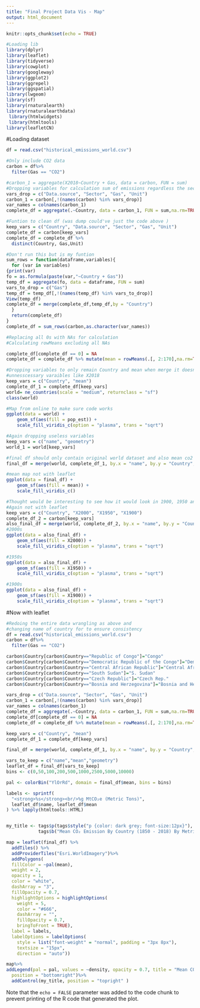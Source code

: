 ```yaml
---
title: "Final Project Data Vis - Map"
output: html_document
---
```


```r
knitr::opts_chunk$set(echo = TRUE)
```

```r
#Loading lib
library(dplyr)
library(leaflet)
library(tidyverse)
library(cowplot)
library(googleway)
library(ggplot2)
library(ggrepel)
library(ggspatial)
library(lwgeom)
library(sf)
library(rnaturalearth)
library(rnaturalearthdata)
 library(htmlwidgets)
 library(htmltools)
library(leafletCN) 
```

#Loading dataset
```r
df = read.csv("historical_emissions_world.csv")
```


```r
#Only include CO2 data
carbon = df%>%
  filter(Gas == "CO2")
```


```r
#carbon_1 = aggregate(X2018~Country + Gas, data = carbon, FUN = sum)
#Dropping variables for calculation sum of emissions regardless the sector
vars_drop = c("Data.source", "Sector", "Gas", "Unit")
carbon_1 = carbon[,!(names(carbon) %in% vars_drop)]
var_names = colnames(carbon_1)
complete_df = aggregate(.~Country, data = carbon_1, FUN = sum,na.rm=TRUE)
```

```r
#Funtion to clean df (was dump could've just the code above )
keep_vars = c("Country", "Data.source", "Sector", "Gas", "Unit")
complete_df = carbon[keep_vars]
complete_df = complete_df %>%
  distinct(Country, Gas,Unit)

#Don't run this but is my funtion 
sum_rows = function(dataframe,variables){
  for (var in variables)
{print(var)
fo = as.formula(paste(var,"~Country + Gas"))
temp_df = aggregate(fo, data = dataframe, FUN = sum)
vars_to_drop = c("Gas")
temp_df = temp_df[,!(names(temp_df) %in% vars_to_drop)]
View(temp_df)
complete_df = merge(complete_df,temp_df,by = "Country")
  }
  return(complete_df)
}
complete_df = sum_rows(carbon,as.character(var_names))
```


```r
#Replacing all 0s with NAs for calculation
#Calculating rowMeans excluding all NAs

complete_df[complete_df == 0] = NA
complete_df = complete_df %>% mutate(mean = rowMeans(.[, 2:170],na.rm=TRUE))


```
```r
#Dropping variables to only remain Country and mean when merge it doesn't contain 
#unnesscessary varaibles like X2018
keep_vars = c("Country", "mean")
complete_df_1 = complete_df[keep_vars]
world= ne_countries(scale = "medium", returnclass = "sf")
class(world)

#Map from online to make sure code works
ggplot(data = world) +
    geom_sf(aes(fill = pop_est)) +
    scale_fill_viridis_c(option = "plasma", trans = "sqrt")
```
```r
#Again dropping useless variables
keep_vars = c("name", "geometry")
world_1 = world[keep_vars]

#final df should only contain original world dataset and also mean co2 of each country
final_df = merge(world, complete_df_1, by.x = "name", by.y = "Country", all.x = TRUE)
```

```r
#mean map not with leaflet
ggplot(data = final_df) +
    geom_sf(aes(fill = mean)) +
    scale_fill_viridis_c()
```

```r
#Thought would be interesting to see how it would look in 1900, 1950 and 2000
#Again not with leaflet
keep_vars = c("Country", "X2000", "X1950", "X1900")
complete_df_2 = carbon[keep_vars]
also_final_df = merge(world, complete_df_2, by.x = "name", by.y = "Country", all.x = TRUE)
#2000s
ggplot(data = also_final_df) +
    geom_sf(aes(fill = X2000)) +
    scale_fill_viridis_c(option = "plasma", trans = "sqrt")
```
```r
#1950s
ggplot(data = also_final_df) +
    geom_sf(aes(fill = X1950)) +
    scale_fill_viridis_c(option = "plasma", trans = "sqrt")
```

```r
#1900s
ggplot(data = also_final_df) +
    geom_sf(aes(fill = X1900)) +
    scale_fill_viridis_c(option = "plasma", trans = "sqrt")
```

#Now with leaflet
```r
#Redoing the entire data wrangling as above and
#changing name of country for to ensure consistency
df = read.csv("historical_emissions_world.csv")
carbon = df%>%
  filter(Gas == "CO2")

carbon$Country[carbon$Country=="Republic of Congo"]="Congo"
carbon$Country[carbon$Country=="Democratic Republic of the Congo"]="Dem. Rep. Congo"
carbon$Country[carbon$Country=="Central African Republic"]="Central African Rep."
carbon$Country[carbon$Country=="South Sudan"]="S. Sudan"
carbon$Country[carbon$Country=="Czech Republic"]="Czech Rep."
carbon$Country[carbon$Country=="Bosnia and Herzegovina"]="Bosnia and Herz."

vars_drop = c("Data.source", "Sector", "Gas", "Unit")
carbon_1 = carbon[,!(names(carbon) %in% vars_drop)]
var_names = colnames(carbon_1)
complete_df = aggregate(.~Country, data = carbon_1, FUN = sum,na.rm=TRUE)
complete_df[complete_df == 0] = NA
complete_df = complete_df %>% mutate(mean = rowMeans(.[, 2:170],na.rm=TRUE))

keep_vars = c("Country", "mean")
complete_df_1 = complete_df[keep_vars]

final_df = merge(world, complete_df_1, by.x = "name", by.y = "Country", all.x = TRUE)
```

```r
vars_to_keep = c("name","mean","geometry")
leaflet_df = final_df[vars_to_keep]
bins <- c(0,50,100,200,500,1000,2500,5000,10000)

pal <- colorBin("YlOrRd", domain = final_df$mean, bins = bins)

labels <- sprintf(
  "<strong>%s</strong><br/>%g MtCO₂e (Metric Tons)",
  leaflet_df$name, leaflet_df$mean
) %>% lapply(htmltools::HTML)


my_title <- tags$p(tags$style("p {color: dark grey; font-size:12px}"),
            tags$b("Mean CO₂ Emission By Country (1850 - 2018) By Metric Tons"))

map = leaflet(final_df) %>%
  addTiles() %>%
  addProviderTiles("Esri.WorldImagery")%>%
  addPolygons(
  fillColor = ~pal(mean),
  weight = 2,
  opacity = 1,
  color = "white",
  dashArray = "3",
  fillOpacity = 0.7, 
  highlightOptions = highlightOptions(
    weight = 5,
    color = "#666",
    dashArray = "",
    fillOpacity = 0.7,
    bringToFront = TRUE),   
  label = labels,
  labelOptions = labelOptions(
    style = list("font-weight" = "normal", padding = "3px 8px"),
    textsize = "15px",
    direction = "auto"))

map%>%
addLegend(pal = pal, values = ~density, opacity = 0.7, title = "Mean CO₂ Emission (Mt)",
  position = "bottomright")%>%
  addControl(my_title, position = "topright" )

```

Note that the `echo = FALSE` parameter was added to the code chunk to prevent printing of the R code that generated the plot.
